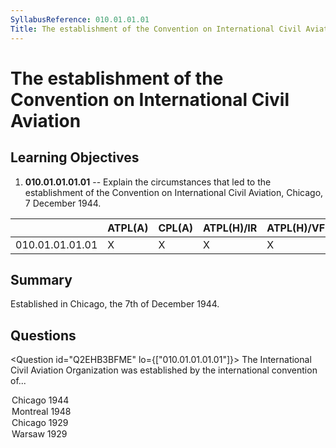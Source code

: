 ```yaml
---
SyllabusReference: 010.01.01.01
Title: The establishment of the Convention on International Civil Aviation
---
```


# The establishment of the Convention on International Civil Aviation

## Learning Objectives

1. **010.01.01.01.01** -- Explain the circumstances that led to the
   establishment of the Convention on International Civil Aviation, Chicago, 7
   December 1944.

|                 | ATPL(A) | CPL(A) | ATPL(H)/IR | ATPL(H)/VFR | CPL(H) | IR  | CBIR(A) |
| --------------- | ------- | ------ | ---------- | ----------- | ------ | --- | ------- |
| 010.01.01.01.01 | X       | X      | X          | X           | X      |     |         |

## Summary

Established in Chicago, the 7th of December 1944.

## Questions

<Question id="Q2EHB3BFME" lo={["010.01.01.01.01"]}>
  <Text variant="oneCorrect">
    The International Civil Aviation Organization was established by the
    international convention of...
  </Text>
  <Option id="Q2EHB3BFME-1" subject="ICAO" why="">
    Chicago 1944
  </Option>
  <Option id="Q2EHB3BFME-2" why="">
    Montreal 1948
  </Option>
  <Option id="Q2EHB3BFME-3" why="Chicago convention was help in 1944">
    Chicago 1929
  </Option>
  <Option id="Q2EHB3BFME-4" why="">
    Warsaw 1929
  </Option>
</Question>
